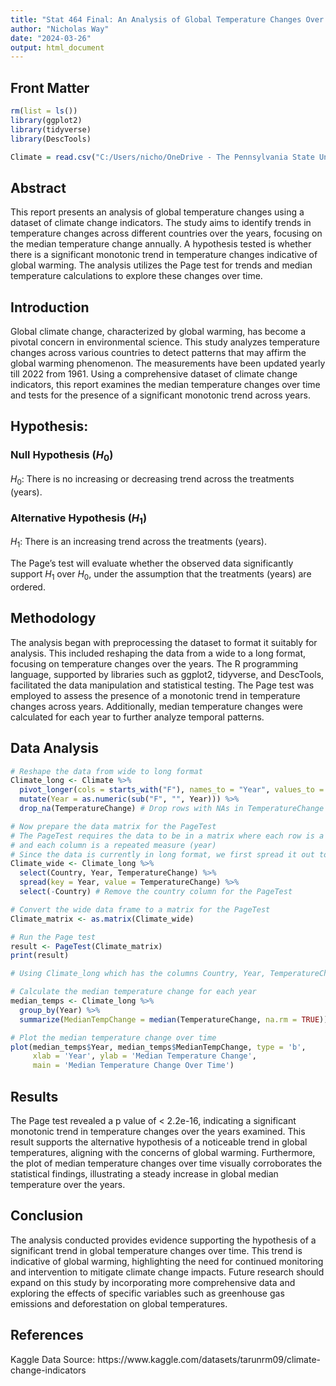 ---
title: "Stat 464 Final: An Analysis of Global Temperature Changes Over Time"
author: "Nicholas Way"
date: "2024-03-26"
output: html_document
---

## Front Matter
```{r}
rm(list = ls())
library(ggplot2)
library(tidyverse)
library(DescTools)
```

```{r}
Climate = read.csv("C:/Users/nicho/OneDrive - The Pennsylvania State University/Year 2/Stat 464/climate_change_indicators.csv")
```

## Abstract

This report presents an analysis of global temperature changes using a dataset of climate change indicators. The study aims to identify trends in temperature changes across different countries over the years, focusing on the median temperature change annually. A hypothesis tested is whether there is a significant monotonic trend in temperature changes indicative of global warming. The analysis utilizes the Page test for trends and median temperature calculations to explore these changes over time.

## Introduction

Global climate change, characterized by global warming, has become a pivotal concern in environmental science. This study analyzes temperature changes across various countries to detect patterns that may affirm the global warming phenomenon. The measurements have been updated yearly till 2022 from 1961. Using a comprehensive dataset of climate change indicators, this report examines the median temperature changes over time and tests for the presence of a significant monotonic trend across years.

## Hypothesis:

### Null Hypothesis ($H_0$)

$H_0$: There is no increasing or decreasing trend across the treatments (years).

### Alternative Hypothesis ($H_1$)

$H_1$: There is an increasing trend across the treatments (years).

The Page's test will evaluate whether the observed data significantly support $H_1$ over $H_0$, under the assumption that the treatments (years) are ordered.

## Methodology

The analysis began with preprocessing the dataset to format it suitably for analysis. This included reshaping the data from a wide to a long format, focusing on temperature changes over the years. The R programming language, supported by libraries such as ggplot2, tidyverse, and DescTools, facilitated the data manipulation and statistical testing. The Page test was employed to assess the presence of a monotonic trend in temperature changes across years. Additionally, median temperature changes were calculated for each year to further analyze temporal patterns.

## Data Analysis

```{r}
# Reshape the data from wide to long format
Climate_long <- Climate %>%
  pivot_longer(cols = starts_with("F"), names_to = "Year", values_to = "TemperatureChange") %>%
  mutate(Year = as.numeric(sub("F", "", Year))) %>%
  drop_na(TemperatureChange) # Drop rows with NAs in TemperatureChange

# Now prepare the data matrix for the PageTest
# The PageTest requires the data to be in a matrix where each row is a subject (country)
# and each column is a repeated measure (year)
# Since the data is currently in long format, we first spread it out to wide format with countries as rows and years as columns
Climate_wide <- Climate_long %>%
  select(Country, Year, TemperatureChange) %>%
  spread(key = Year, value = TemperatureChange) %>%
  select(-Country) # Remove the country column for the PageTest

# Convert the wide data frame to a matrix for the PageTest
Climate_matrix <- as.matrix(Climate_wide)

# Run the Page test
result <- PageTest(Climate_matrix)
print(result)

```

```{r}
# Using Climate_long which has the columns Country, Year, TemperatureChange

# Calculate the median temperature change for each year
median_temps <- Climate_long %>%
  group_by(Year) %>%
  summarize(MedianTempChange = median(TemperatureChange, na.rm = TRUE))

# Plot the median temperature change over time
plot(median_temps$Year, median_temps$MedianTempChange, type = 'b',
     xlab = 'Year', ylab = 'Median Temperature Change',
     main = 'Median Temperature Change Over Time')
```

## Results

The Page test revealed a p value of < 2.2e-16, indicating a significant monotonic trend in temperature changes over the years examined. This result supports the alternative hypothesis of a noticeable trend in global temperatures, aligning with the concerns of global warming. Furthermore, the plot of median temperature changes over time visually corroborates the statistical findings, illustrating a steady increase in global median temperature over the years.

## Conclusion

The analysis conducted provides evidence supporting the hypothesis of a significant trend in global temperature changes over time. This trend is indicative of global warming, highlighting the need for continued monitoring and intervention to mitigate climate change impacts. Future research should expand on this study by incorporating more comprehensive data and exploring the effects of specific variables such as greenhouse gas emissions and deforestation on global temperatures.

## References

Kaggle Data Source: https://www.kaggle.com/datasets/tarunrm09/climate-change-indicators 













